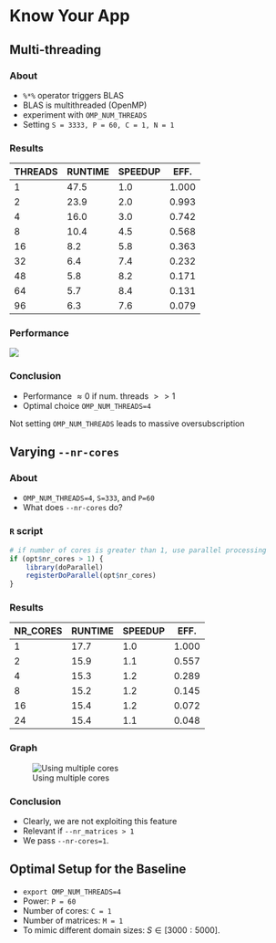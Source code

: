 # Know Your App


## Multi-threading

::: {.panel-tabset}

### About

- `%*%` operator triggers BLAS
- BLAS is multithreaded (OpenMP)
- experiment with `OMP_NUM_THREADS`
- Setting `S = 3333, P = 60, C = 1, N = 1`

### Results 

<div style="font-size: 0.75em;">

| THREADS | RUNTIME | SPEEDUP | EFF.  |
|---------|---------|---------|-------|
| 1       | 47.5    | 1.0     | 1.000 |
| 2       | 23.9    | 2.0     | 0.993 |
| 4       | 16.0    | 3.0     | 0.742 |
| 8       | 10.4    | 4.5     | 0.568 |
| 16      | 8.2     | 5.8     | 0.363 |
| 32      | 6.4     | 7.4     | 0.232 |
| 48      | 5.8     | 8.2     | 0.171 |
| 64      | 5.7     | 8.4     | 0.131 |
| 96      | 6.3     | 7.6     | 0.079 |

</div>

### Performance

![](img/scaling_omp_num_threads.png)

### Conclusion

- Performance $\approx 0$ if num. threads $>> 1$
- Optimal choice `OMP_NUM_THREADS=4`

:::: {.callout-warning .fragment}
Not setting `OMP_NUM_THREADS` leads to massive oversubscription
::::

<!--
:::: {.callout-tip .fragment}
`OMP_NUM_THREADS` $\leq$ number of cores
::::
-->
:::

## Varying `--nr-cores`

::: {.panel-tabset}

### About

- `OMP_NUM_THREADS=4`, `S=333`, and `P=60`
- What does `--nr-cores` do?

### `R` script

```r
# if number of cores is greater than 1, use parallel processing
if (opt$nr_cores > 1) {
    library(doParallel)
    registerDoParallel(opt$nr_cores)
}
```

### Results

<div style="font-size: 0.75em;">

| NR_CORES | RUNTIME | SPEEDUP | EFF.  |
|---------|---------|---------|-------|
| 1       | 17.7    | 1.0     | 1.000 |
| 2       | 15.9    | 1.1     | 0.557 |
| 4       | 15.3    | 1.2     | 0.289 |
| 8       | 15.2    | 1.2     | 0.145 |
| 16      | 15.4    | 1.2     | 0.072 |
| 24      | 15.4    | 1.1     | 0.048 |

</div>

### Graph

![Using multiple cores](img/runtime_nr_cores.png)

### Conclusion

- Clearly, we are not exploiting this feature
- Relevant if `--nr_matrices > 1`
- We pass `--nr-cores=1`.

:::

## Optimal Setup for the Baseline

- `export OMP_NUM_THREADS=4`
- Power: `P = 60`
- Number of cores: `C = 1`
- Number of matrices: `M = 1`
- To mimic different domain sizes: $S \in [3000 : 5000]$.
